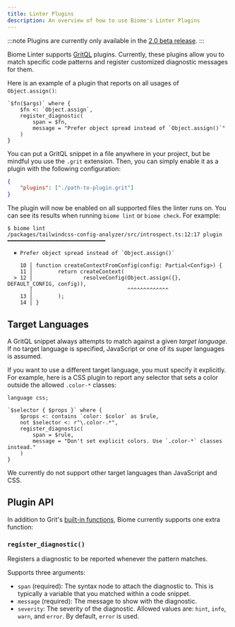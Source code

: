 ```yaml
---
title: Linter Plugins
description: An overview of how to use Biome's Linter Plugins
---
```


:::note
Plugins are currently only available in the [2.0 beta release](/blog/biome-v2-0-beta).
:::

Biome Linter supports [GritQL](/reference/gritql/) plugins. Currently, these
plugins allow you to match specific code patterns and register customized
diagnostic messages for them.

Here is an example of a plugin that reports on all usages of `Object.assign()`:

```grit
`$fn($args)` where {
    $fn <: `Object.assign`,
    register_diagnostic(
        span = $fn,
        message = "Prefer object spread instead of `Object.assign()`"
    )
}
```

You can put a GritQL snippet in a file anywhere in your project, but be mindful
you use the `.grit` extension. Then, you can simply enable it as a plugin with
the following configuration:

```json name="biome.json"
{
    "plugins": ["./path-to-plugin.grit"]
}
```

The plugin will now be enabled on all supported files the linter runs on. You
can see its results when running `biome lint` or `biome check`. For example:

```shell
$ biome lint
/packages/tailwindcss-config-analyzer/src/introspect.ts:12:17 plugin ━━━━━━━━━━━━━━━━━━━━━━━━━━━━━━━

  ✖ Prefer object spread instead of `Object.assign()`

    10 │ function createContextFromConfig(config: Partial<Config>) {
    11 │        return createContext(
  > 12 │                resolveConfig(Object.assign({}, DEFAULT_CONFIG, config)),
       │                              ^^^^^^^^^^^^^
    13 │        );
    14 │ }
```

## Target Languages

A GritQL snippet always attempts to match against a given _target language_.
If no target language is specified, JavaScript or one of its super languages is
assumed.

If you want to use a different target language, you must specify it explicitly.
For example, here is a CSS plugin to report any selector that sets a color
outside the allowed `.color-*` classes:

```grit
language css;

`$selector { $props }` where {
    $props <: contains `color: $color` as $rule,
    not $selector <: r"\.color-.*",
    register_diagnostic(
        span = $rule,
        message = "Don't set explicit colors. Use `.color-*` classes instead."
    )
}
```

We currently do not support other target languages than JavaScript and CSS.

## Plugin API

In addition to Grit's
[built-in functions](https://docs.grit.io/language/functions#built-in-functions),
Biome currently supports one extra function:

### `register_diagnostic()`

Registers a diagnostic to be reported whenever the pattern matches.

Supports three arguments:

- `span` (required): The syntax node to attach the diagnostic to. This is
  typically a variable that you matched within a code snippet.
- `message` (required): The message to show with the diagnostic.
- `severity`: The severity of the diagnostic. Allowed values are: `hint`,
  `info`, `warn`, and `error`. By default, `error` is used.
